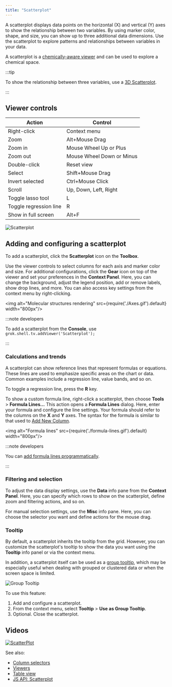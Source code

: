 ```yaml
---
title: "Scatterplot"
---
```


A scatterplot displays data points on the horizontal (X) and vertical (Y) axes
to show the relationship between two variables. By using marker color, shape,
and size, you can show up to three additional data dimensions. Use the
scatterplot to explore patterns and relationships between variables in your
data.

<!--![Scatterplot](scatter-plot.png)-->

A scatterplot is a [chemically-aware viewer](../../datagrok/solutions/domains/chem/chemically-aware-viewers#scatter-plot) and can be used to explore a chemical space.

:::tip

To show the relationship between three variables, use a [3D Scatterplot](3d-scatter-plot.md).

:::

## Viewer controls

| Action                 | Control              |
|------------------------|----------------------|
| Right-click            | Context menu         |
| Zoom                   | Alt+Mouse Drag       |
| Zoom in                | Mouse Wheel Up or Plus|
| Zoom out               | Mouse Wheel Down or Minus|
| Double-click           | Reset view             |
| Select                 | Shift+Mouse Drag       |
| Invert selected        | Ctrl+Mouse Click       |
| Scroll                 |  Up, Down, Left, Right |
| Toggle lasso tool      | L        |
| Toggle regression line | R       |
| Show in full screen    | Alt+F        |

![Scatterplot](../../uploads/gifs/scatter-plot.gif)

## Adding and configuring a scatterplot

To add a scatterplot, click the **Scatterplot** icon on the **Toolbox**.

Use the viewer controls to select columns for each axis and marker color and size.
For additional configurations, click the **Gear** icon on top of the viewer and set your preferences in the **Context Panel**. Here, you can change the background, adjust the legend position, add or remove labels, show drop lines, and more. You can also access key settings from the context menu by right-clicking.

<img alt="Molecular structures rendering" src={require('./Axes.gif').default}
width="800px"/>

:::note developers

To add a scatterplot from the **Console**, use
`grok.shell.tv.addViewer('Scatterplot');`

:::

### Calculations and trends

A scatterplot can show reference lines that represent formulas or equations. These lines are used to emphasize specific areas on the chart or data. Common examples include a regression line, value bands, and so on. 

To toggle a regression line, press the **R** key. 

To show a custom formula line, right-click a scatterplot, then choose **Tools** > **Formula Lines...** This action opens a **Formula Lines** dialog. Here, enter your formula and configure the line settings. Your formula should refer to the columns on the **X** and **Y** axes. The syntax for the formula is similar to that used to [Add New Column](../../transform/add-new-column.md).

<img alt="Formula lines" src={require('./formula-lines.gif').default}
width="800px"/>

:::note developers

You can [add formula lines programmatically](https://datagrok.ai/help/develop/how-to/show-formula-lines).

:::

### Filtering and selection

To adjust the data display settings, use the **Data** info pane from the **Context Panel**. Here, you can specify which rows to show on the scatterplot, define zoom and filtering actions, and so on.

<!--<img alt="Filtering" src={require('./filtering.gif').default} width="800px"/>-->

For manual selection settings, use the **Misc** info pane. Here, you can choose the selector you want and define actions for the mouse drag. 

<!--<img alt="Selection" src={require('./selection.gif').default}width="800px"/>-->

### Tooltip

By default, a scatterplot inherits the tooltip from the grid. However, you can customize the scatterplot's 
tooltip to show the data you want using the **Tooltip** info panel or via the context menu.

<!--<img alt="Tooltip" src={require('./tooltip.gif').default} width="800px"/>-->

In addition, a scatterplot itself can be used as a [group tooltip](viewers.md#group-tooltips), which may be especially useful when dealing with grouped or clustered data or when the screen space is limited.

![Group Tooltip](../../uploads/viewers/viewer-group-tooltip.png "Group Tooltip")

To use this feature: 

1. Add and configure a scatterplot.
1. From the context menu, select **Tooltip** > **Use as Group Tooltip**.
1. Optional. Close the scatterplot.

## Videos

[![ScatterPlot](../../uploads/youtube/visualizations2.png "Open on
Youtube")](https://www.youtube.com/watch?v=7MBXWzdC0-I&t=214s)

See also:

* [Column selectors](column-selectors.md)
* [Viewers](../viewers/viewers.md)
* [Table view](../../datagrok/navigation/table-view.md)
* [JS API:
  Scatterplot](https://public.datagrok.ai/js/samples/ui/viewers/types/scatter-plot)
